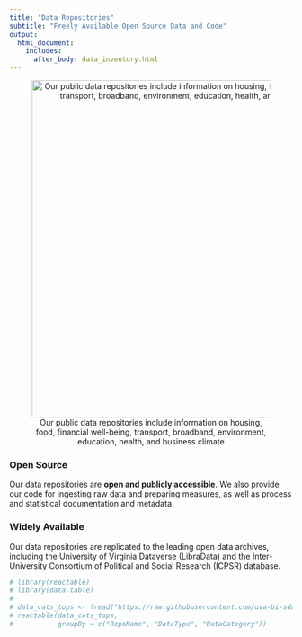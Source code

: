 ```yaml
---
title: "Data Repositories"
subtitle: "Freely Available Open Source Data and Code"
output:
  html_document:
    includes:
      after_body: data_inventory.html
---
```


<style type="text/css">
  h1.title {
    text-align: center;
    margin-bottom: -3px;
  }
  h3.subtitle {
    text-align: center;
  }
</style>


<!-- Visit our [public data repositories](https://github.com/uva-bi-sdad). 
-->

<center>![Our public data repositories include information on housing, food, financial well-being, transport, broadband, environment, education, health, and business climate](img/data-repographic.png){width="600px" usemap="#repomap"}</center>

<map name="repomap">
  <area shape="circle" coords="76,72,40" href="https://github.com/uva-bi-sdad/sdc.housing">
  <area shape="circle" coords="63,182,40" href="https://github.com/uva-bi-sdad/sdc.food">
  <area shape="circle" coords="100,285,40" href="https://github.com/uva-bi-sdad/sdc.financial_well_being">
  <area shape="circle" coords="186,364,40" href="https://github.com/uva-bi-sdad/sdc.transportation">
  <area shape="circle" coords="298,390,40" href="https://github.com/uva-bi-sdad/sdc.broadband">
  <area shape="circle" coords="405,360,40" href="https://github.com/uva-bi-sdad/sdc.environment">
  <area shape="circle" coords="494,287,40" href="https://github.com/uva-bi-sdad/sdc.education">
  <area shape="circle" coords="533,186,40" href="https://github.com/uva-bi-sdad/sdc.health">
  <area shape="circle" coords="519,74,40" href="https://github.com/uva-bi-sdad/sdc.business_climate">
</map>

### Open Source

Our data repositories are **open and publicly accessible**. We also provide our code for ingesting raw data and preparing measures, as well as process and statistical documentation and metadata.

### Widely Available 

Our data repositories are replicated to the leading open data archives, including the University of Virginia Dataverse (LibraData) and the Inter-University Consortium of Political and Social Research (ICPSR) database.

<!-- ### Data library -->

```r
# library(reactable)
# library(data.table)
# 
# data_cats_tops <- fread("https://raw.githubusercontent.com/uva-bi-sdad/sdc.standards/main/src/data_categories_topics.csv")
# reactable(data_cats_tops,
#           groupBy = c("RepoName", "DataType", "DataCategory"))
```
